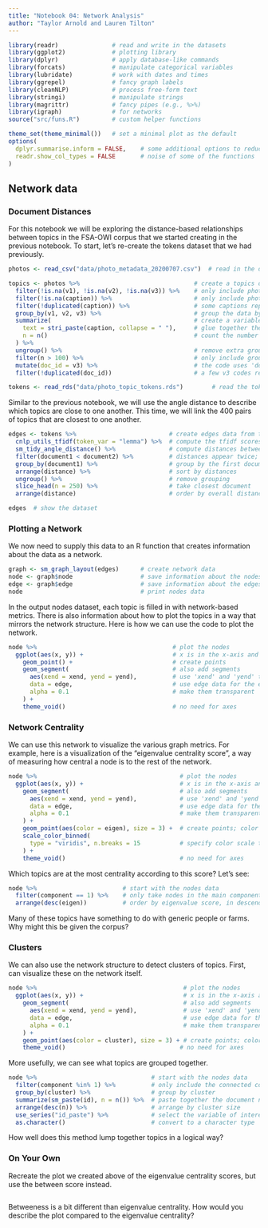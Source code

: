 ```yaml
---
title: "Notebook 04: Network Analysis"
author: "Taylor Arnold and Lauren Tilton"
---
```


```r
library(readr)               # read and write in the datasets
library(ggplot2)             # plotting library
library(dplyr)               # apply database-like commands
library(forcats)             # manipulate categorical variables
library(lubridate)           # work with dates and times
library(ggrepel)             # fancy graph labels
library(cleanNLP)            # process free-form text
library(stringi)             # manipulate strings
library(magrittr)            # fancy pipes (e.g., %>%)
library(igraph)              # for networks
source("src/funs.R")         # custom helper functions

theme_set(theme_minimal())   # set a minimal plot as the default
options(
  dplyr.summarise.inform = FALSE,    # some additional options to reduce the
  readr.show_col_types = FALSE       # noise of some of the functions
)
```

## Network data

### Document Distances

For this notebook we will be exploring the distance-based relationships
between topics in the FSA-OWI corpus that we started creating in the
previous notebook. To start, let's re-create the tokens dataset that
we had previously.

```r
photos <- read_csv("data/photo_metadata_20200707.csv")  # read in the dataset

topics <- photos %>%                                # create a topics dataset from the photos data
  filter(!is.na(v1), !is.na(v2), !is.na(v3)) %>%    # only include photos with Vanderbilt classifications
  filter(!is.na(caption)) %>%                       # only include photos with captions
  filter(!duplicated(caption)) %>%                  # some captions repeat; remove these
  group_by(v1, v2, v3) %>%                          # group the data by classification code
  summarize(                                        # create a variable for each classification code
    text = stri_paste(caption, collapse = " "),     # glue together the captions for photos in the same group
    n = n()                                         # count the number of photos in each category
  ) %>%
  ungroup() %>%                                     # remove extra groups
  filter(n > 100) %>%                               # only include groups with a large number of photos
  mutate(doc_id = v3) %>%                           # the code uses 'doc_id' as an identifier
  filter(!duplicated(doc_id))                       # a few v3 codes repeat; remove for simplicity

tokens <- read_rds("data/photo_topic_tokens.rds")        # read the tokens data
```

Similar to the previous notebook, we will use the angle distance to describe which
topics are close to one another. This time, we will link the 400 pairs of topics
that are closest to one another.

```r
edges <- tokens %>%                          # create edges data from the tokens data
  cnlp_utils_tfidf(token_var = "lemma") %>%  # compute the tfidf scores
  sm_tidy_angle_distance() %>%               # compute distances between documents
  filter(document1 < document2) %>%          # distances appear twice; remove these
  group_by(document1) %>%                    # group by the first document
  arrange(distance) %>%                      # sort by distances
  ungroup() %>%                              # remove grouping
  slice_head(n = 250) %>%                    # take closest document
  arrange(distance)                          # order by overall distance

edges  # show the dataset
```

### Plotting a Network

We now need to supply this data to an R function that creates information about
the data as a network.

```r
graph <- sm_graph_layout(edges)      # create network data
node <- graph$node                   # save information about the nodes
edge <- graph$edge                   # save information about the edges
node                                 # print nodes data
```

In the output nodes dataset, each topic is filled in with network-based metrics.
There is also information about how to plot the topics in a way that mirrors the
network structure. Here is how we can use the code to plot the network.

```r
node %>%                                      # plot the nodes
  ggplot(aes(x, y)) +                         # x is in the x-axis and y on the y-axis
    geom_point() +                            # create points
    geom_segment(                             # also add segments
      aes(xend = xend, yend = yend),          # use 'xend' and 'yend' to define the lines
      data = edge,                            # use edge data for the edges
      alpha = 0.1                             # make them transparent
    ) +
    theme_void()                              # no need for axes
```

### Network Centrality

We can use this network to visualize the various graph metrics. For example, here is
a visualization of the "eigenvalue centrality score", a way of measuring how central
a node is to the rest of the network.

```r
node %>%                                        # plot the nodes
  ggplot(aes(x, y)) +                           # x is in the x-axis and y on the y-axis
    geom_segment(                               # also add segments
      aes(xend = xend, yend = yend),            # use 'xend' and 'yend' to define the lines
      data = edge,                              # use edge data for the edges
      alpha = 0.1                               # make them transparent
    ) +
    geom_point(aes(color = eigen), size = 3) +  # create points; color by eigenvalue score
    scale_color_binned(
      type = "viridis", n.breaks = 15           # specify color scale to use
    ) +
    theme_void()                                # no need for axes
```

Which topics are at the most centrality according to this score? Let's see:

```r
node %>%                        # start with the nodes data
  filter(component == 1) %>%    # only take nodes in the main component of the graph
  arrange(desc(eigen))          # order by eigenvalue score, in descending order
```

Many of these topics have something to do with generic people or farms. Why might
this be given the corpus?

### Clusters

We can also use the network structure to detect clusters of topics. First, can
visualize these on the network itself.

```r
node %>%                                         # plot the nodes
  ggplot(aes(x, y)) +                            # x is in the x-axis and y on the y-axis
    geom_segment(                                # also add segments
      aes(xend = xend, yend = yend),             # use 'xend' and 'yend' to define the lines
      data = edge,                               # use edge data for the edges
      alpha = 0.1                                # make them transparent
    ) +
    geom_point(aes(color = cluster), size = 3) + # create points; color by cluster
    theme_void()                                # no need for axes
```

More usefully, we can see what topics are grouped together.

```r
node %>%                                # start with the nodes data
  filter(component %in% 1) %>%          # only include the connected component
  group_by(cluster) %>%                 # group by cluster
  summarize(sm_paste(id), n = n()) %>%  # paste together the document names
  arrange(desc(n)) %>%                  # arrange by cluster size
  use_series("id_paste") %>%            # select the variable of interest
  as.character()                        # convert to a character type
```

How well does this method lump together topics in a logical way?

### On Your Own

Recreate the plot we created above of the eigenvalue centrality scores, but use the
between score instead.

```r

```

Betweeness is a bit different than eigenvalue centrality. How would you describe the
plot compared to the eigenvalue centrality?
